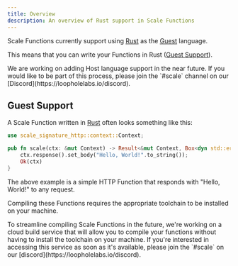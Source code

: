 ```yaml
---
title: Overview
description: An overview of Rust support in Scale Functions
---
```


Scale Functions currently support using [Rust](https://www.rust-lang.org) as the [Guest](#guest-support) language.

This means that you can write your Functions in Rust ([Guest Support](#guest-support)).

<Info>
    We are working on adding Host language support in the near future. If you would like to be part of this process,
    please join the `#scale` channel on our [Discord](https://loopholelabs.io/discord).
</Info>

## Guest Support

A Scale Function written in [Rust](https://www.rust-lang.org) often looks something like this:

```rust scale.rs
use scale_signature_http::context::Context;

pub fn scale(ctx: &mut Context) -> Result<&mut Context, Box<dyn std::error::Error>> {
    ctx.response().set_body("Hello, World!".to_string());
    Ok(ctx)
}
```

The above example is a simple HTTP Function that responds with "Hello, World!" to any request.

Compiling these Functions requires the appropriate toolchain to be installed on your machine.

<Note>
    To streamline compiling Scale Functions in the future, we're working on a cloud build service that will allow you to
    compile your functions without having to install the toolchain on your machine. If you're interested in accessing this
    service as soon as it's available, please join the `#scale` on our [discord](https://loopholelabs.io/discord).
</Note>

<Snippet file="install-rust-toolchain.mdx" />